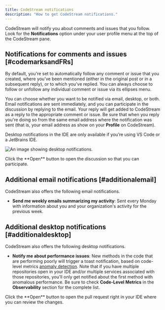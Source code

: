 ```yaml
---
title: CodeStream notifications
description: "How to get CodeStream notifications."
---
```




CodeStream will notify you about comments and issues that you follow. Look for the **Notifications** option under your user profile menu at the top of the CodeStream pane.

## Notifications for comments and issues [#codemarksandFRs]

By default, you're set to automatically follow any comment or issue that you created, where you’ve been mentioned (either in the original post or in a subsequent reply), or to which you’ve replied. You can always choose to follow or unfollow any individual comment or issue via its ellipses menu.

You can choose whether you want to be notified via email, desktop, or both. Email notifications are sent immediately, and you can participate in the discussion by replying to the email. Your reply will get added to CodeStream as a reply to the appropriate comment or issue. Be sure that when you reply you're doing so from the same email address where the notification was sent (that is, your email address as show on your **Profile** on CodeStream).

Desktop notifications in the IDE are only available if you’re using VS Code or a JetBrains IDE.

<img
  title="Desktop notifications"
  alt="An image showing desktop notifications."
  src={codestreamCodestreamDesktopNotification}
/>

<figcaption>
  Click the **Open** button to open the discussion so that you can participate.
</figcaption>

## Additional email notifications [#additionalemail]

CodeStream also offers the following email notifications.

* **Send me weekly emails summarizing my activity**: Sent every Monday with information about you and your organization's activity for the previous week.

## Additional desktop notifications [#additionaldesktop]

CodeStream also offers the following desktop notifications.

* **Notify me about performance issues**: New methods in the code that are performing poorly will trigger a toast notification, based on code-level metrics [anomaly detection](/docs/codestream/how-use-codestream/performance-monitoriing#clm-anomalies). Note that if you have multiple repositories open in your IDE and/or multiple services associated with those repositories, you'll only get notified about the first method with anomalous performance. Be sure to check **Code-Level Metrics** in the **Observability** section for the complete list.

<figcaption>
  Click the **Open** button to open the pull request right in your IDE where you can review the changes.
</figcaption>
